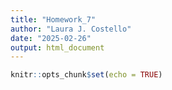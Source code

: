 ```yaml
---
title: "Homework_7"
author: "Laura J. Costello"
date: "2025-02-26"
output: html_document
---
```


```r
knitr::opts_chunk$set(echo = TRUE)
```

